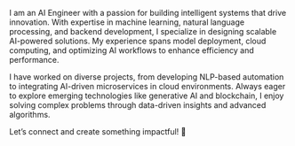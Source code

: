 I am an AI Engineer with a passion for building intelligent systems that drive innovation. With expertise in machine learning, natural language processing, and backend development, I specialize in designing scalable AI-powered solutions. My experience spans model deployment, cloud computing, and optimizing AI workflows to enhance efficiency and performance.

I have worked on diverse projects, from developing NLP-based automation to integrating AI-driven microservices in cloud environments. Always eager to explore emerging technologies like generative AI and blockchain, I enjoy solving complex problems through data-driven insights and advanced algorithms.

Let’s connect and create something impactful! 🚀